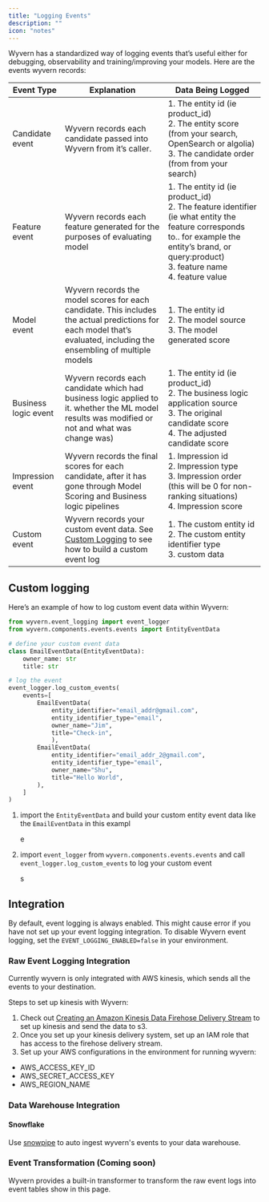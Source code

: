 ```yaml
---
title: "Logging Events"
description: ""
icon: "notes"
---
```


Wyvern has a standardized way of logging events that’s useful either for debugging, observability and training/improving your models. Here are the events wyvern records:

| Event Type           | Explanation                                                                                                                                                           | Data Being Logged                                                                                                                                                                                         |
| -------------------- | --------------------------------------------------------------------------------------------------------------------------------------------------------------------- | --------------------------------------------------------------------------------------------------------------------------------------------------------------------------------------------------------- |
| Candidate event      | Wyvern records each candidate passed into Wyvern from it’s caller.                                                                                                    | 1. The entity id (ie product_id)<br />2. The entity score (from your search, OpenSearch or algolia)<br />3. The candidate order (from from your search)                                                   |
| Feature event        | Wyvern records each feature generated for the purposes of evaluating model                                                                                            | 1. The entity id (ie product_id)<br />2. The feature identifier (ie what entity the feature corresponds to.. for example the entity’s brand, or query:product)<br />3. feature name<br />4. feature value |
| Model event          | Wyvern records the model scores for each candidate. This includes the actual predictions for each model that’s evaluated, including the ensembling of multiple models | 1. The entity id<br />2. The model source<br />3. The model generated score                                                                                                                               |
| Business logic event | Wyvern records each candidate which had business logic applied to it. whether the ML model results was modified or not and what was change was)                       | 1. The entity id (ie product_id)<br />2. The business logic application source<br />3. The original candidate score<br />4. The adjusted candidate score                                                  |
| Impression event     | Wyvern records the final scores for each candidate, after it has gone through Model Scoring and Business logic pipelines                                              | 1. Impression id<br />2. Impression type<br />3. Impression order (this will be 0 for non-ranking situations)<br />4. Impression score                                                                    |
| Custom event         | Wyvern records your custom event data. See [Custom Logging](/logging_events#custom-logging) to see how to build a custom event log                                    | 1. The custom entity id<br />2. The custom entity identifier type<br />3. custom data                                                                                                                     |

## Custom logging

Here’s an example of how to log custom event data within Wyvern:

```python
from wyvern.event_logging import event_logger
from wyvern.components.events.events import EntityEventData

# define your custom event data
class EmailEventData(EntityEventData):
    owner_name: str
    title: str

# log the event
event_logger.log_custom_events(
    events=[
        EmailEventData(
            entity_identifier="email_addr@gmail.com",
            entity_identifier_type="email",
            owner_name="Jim",
            title="Check-in",
            ),
        EmailEventData(
            entity_identifier="email_addr_2@gmail.com",
            entity_identifier_type="email",
            owner_name="Shu",
            title="Hello World",
        ),
    ]
)
```

1. import the `EntityEventData` and build your custom entity event data like the `EmailEventData` in this exampl

   e

2. import `event_logger` from `wyvern.components.events.events` and call `event_logger.log_custom_events` to log your custom event

   s

## Integration

By default, event logging is always enabled. This might cause error if you have not set up your event logging integration. To disable Wyvern event logging, set the `EVENT_LOGGING_ENABLED=false` in your environment.

### Raw Event Logging Integration

Currently wyvern is only integrated with AWS kinesis, which sends all the events to your destination.

Steps to set up kinesis with Wyvern:

1. Check out [Creating an Amazon Kinesis Data Firehose Delivery Stream](https://docs.aws.amazon.com/firehose/latest/dev/basic-create.html) to set up kinesis and send the data to s3.
2. Once you set up your kinesis delivery system, set up an IAM role that has access to the firehose delivery stream.
3. Set up your AWS configurations in the environment for running wyvern:

- AWS_ACCESS_KEY_ID
- AWS_SECRET_ACCESS_KEY
- AWS_REGION_NAME

### Data Warehouse Integration

#### Snowflake

Use [snowpipe](https://docs.snowflake.com/en/user-guide/data-load-snowpipe-auto-s3) to auto ingest wyvern's events to your data warehouse.

### Event Transformation (Coming soon)

Wyvern provides a built-in transformer to transform the raw event logs into event tables show in this page.
